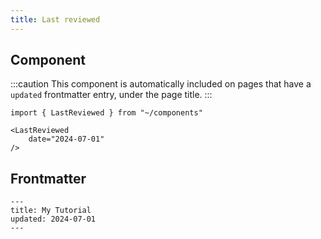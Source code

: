 ```yaml
---
title: Last reviewed
---
```


## Component

:::caution
This component is automatically included on pages that have a `updated` frontmatter entry, under the page title.
:::

```mdx live
import { LastReviewed } from "~/components"

<LastReviewed
    date="2024-07-01"
/>
```

## Frontmatter

```mdx
---
title: My Tutorial
updated: 2024-07-01
---
```